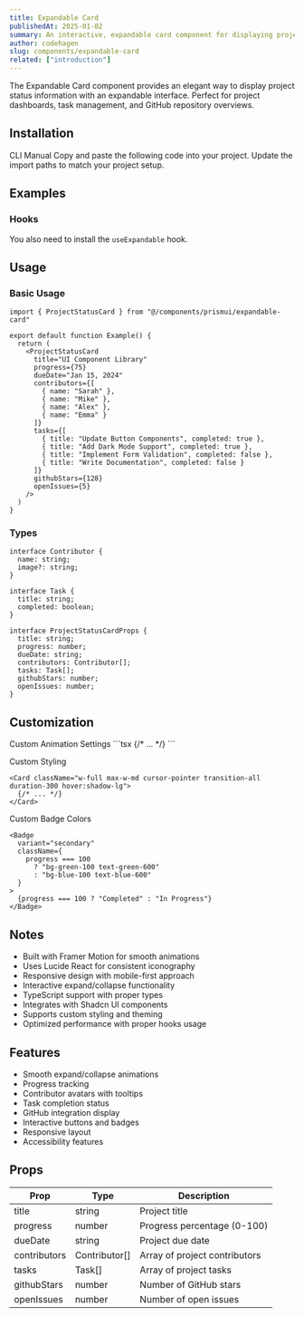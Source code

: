 ```yaml
---
title: Expandable Card
publishedAt: 2025-01-02
summary: An interactive, expandable card component for displaying project status and details with smooth animations.
author: codehagen
slug: components/expandable-card
related: ["introduction"]
---
```


<ComponentPreview name="expandable-card-basic" />

<Note variant="info">
  The Expandable Card component provides an elegant way to display project status information with an expandable interface. Perfect for project dashboards, task management, and GitHub repository overviews.
</Note>

## Installation

<Tabs defaultValue="cli">
  <TabsList>
    <TabsTrigger value="cli">CLI</TabsTrigger>
    <TabsTrigger value="manual">Manual</TabsTrigger>
  </TabsList>
  <TabsContent value="cli">
    <ComponentSource name="expandable-card" isCli />
  </TabsContent>
  <TabsContent value="manual">
    <Steps>
      <Step>Copy and paste the following code into your project.</Step>
      <ComponentSource name="expandable-card" />
      <Step>Update the import paths to match your project setup.</Step>
    </Steps>
  </TabsContent>
</Tabs>

## Examples

<ComponentPreview name="expandable-card-demo" />

### Hooks
You also need to install the `useExpandable` hook.

<ComponentSource name="use-expandable" />

## Usage

### Basic Usage

```tsx
import { ProjectStatusCard } from "@/components/prismui/expandable-card"

export default function Example() {
  return (
    <ProjectStatusCard
      title="UI Component Library"
      progress={75}
      dueDate="Jan 15, 2024"
      contributors={[
        { name: "Sarah" },
        { name: "Mike" },
        { name: "Alex" },
        { name: "Emma" }
      ]}
      tasks={[
        { title: "Update Button Components", completed: true },
        { title: "Add Dark Mode Support", completed: true },
        { title: "Implement Form Validation", completed: false },
        { title: "Write Documentation", completed: false }
      ]}
      githubStars={128}
      openIssues={5}
    />
  )
}
```

### Types

```tsx
interface Contributor {
  name: string;
  image?: string;
}

interface Task {
  title: string;
  completed: boolean;
}

interface ProjectStatusCardProps {
  title: string;
  progress: number;
  dueDate: string;
  contributors: Contributor[];
  tasks: Task[];
  githubStars: number;
  openIssues: number;
}
```

## Customization

<Steps>
  <Step>Custom Animation Settings</Step>
  ```tsx
  <motion.div
    style={{ height: animatedHeight }}
    transition={{ 
      type: "spring", 
      stiffness: 300, 
      damping: 30 
    }}
  >
    {/* ... */}
  </motion.div>
  ```

  <Step>Custom Styling</Step>
  ```tsx
  <Card className="w-full max-w-md cursor-pointer transition-all duration-300 hover:shadow-lg">
    {/* ... */}
  </Card>
  ```

  <Step>Custom Badge Colors</Step>
  ```tsx
  <Badge
    variant="secondary"
    className={
      progress === 100
        ? "bg-green-100 text-green-600"
        : "bg-blue-100 text-blue-600"
    }
  >
    {progress === 100 ? "Completed" : "In Progress"}
  </Badge>
  ```
</Steps>

## Notes

- Built with Framer Motion for smooth animations
- Uses Lucide React for consistent iconography
- Responsive design with mobile-first approach
- Interactive expand/collapse functionality
- TypeScript support with proper types
- Integrates with Shadcn UI components
- Supports custom styling and theming
- Optimized performance with proper hooks usage

## Features

- Smooth expand/collapse animations
- Progress tracking
- Contributor avatars with tooltips
- Task completion status
- GitHub integration display
- Interactive buttons and badges
- Responsive layout
- Accessibility features

## Props

| Prop | Type | Description |
| --- | --- | --- |
| title | string | Project title |
| progress | number | Progress percentage (0-100) |
| dueDate | string | Project due date |
| contributors | Contributor[] | Array of project contributors |
| tasks | Task[] | Array of project tasks |
| githubStars | number | Number of GitHub stars |
| openIssues | number | Number of open issues |
 